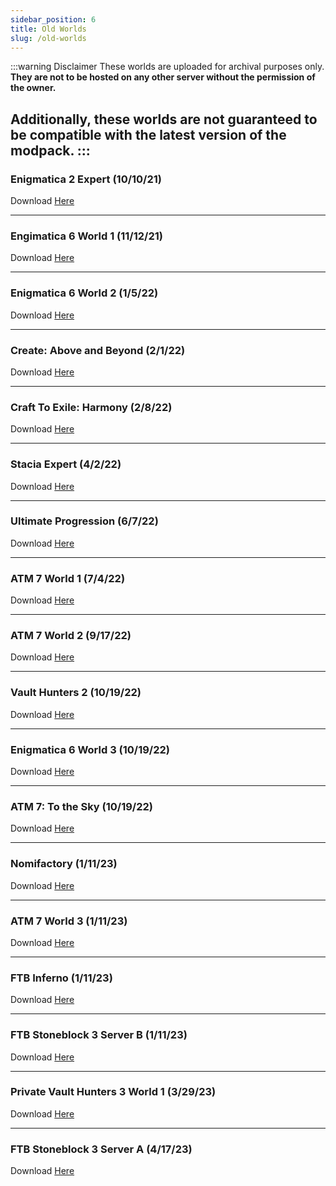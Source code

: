 ```yaml
---
sidebar_position: 6
title: Old Worlds
slug: /old-worlds
---
```


:::warning Disclaimer
These worlds are uploaded for archival purposes only. **They are not to be hosted on any other server without the permission of the owner.**

Additionally, these worlds are not guaranteed to be compatible with the latest version of the modpack.
:::
---

### Enigmatica 2 Expert (10/10/21)
Download [Here](https://1drv.ms/u/s!AjwgqTPBSUsGgvxqJoBf7poTFx3Keg?e=nSHfli)

---
### Engimatica 6 World 1 (11/12/21)
Download [Here](https://1drv.ms/u/s!AjwgqTPBSUsGgvxrD6f3MQZ65TsSbg?e=uQKxZb)

---
### Enigmatica 6 World 2 (1/5/22)
Download [Here](https://1drv.ms/u/s!AjwgqTPBSUsGgvxtMVdS4L8MNrHeag?e=OSeGRa)

---
### Create: Above and Beyond (2/1/22)
Download [Here](https://1drv.ms/u/s!AjwgqTPBSUsGgvxsHZ4K_UX1mKoh2A?e=pDD2mL)

---
### Craft To Exile: Harmony (2/8/22)
Download [Here](https://1drv.ms/u/s!AjwgqTPBSUsGgv0C4l9vC_gUP3pWIQ?e=VSPTJ9)

---
### Stacia Expert (4/2/22)
Download [Here](https://1drv.ms/u/s!AjwgqTPBSUsGgv0AjmspzR75eqYCSw?e=OQhOeh)

---
### Ultimate Progression (6/7/22)
Download [Here](https://1drv.ms/u/s!AjwgqTPBSUsGgvxwhUIv7xcWOGx_HA?e=t7it6A)

---
### ATM 7 World 1 (7/4/22)
Download [Here](https://1drv.ms/u/s!AjwgqTPBSUsGgvx3QNqEwQcSWDuTCw?e=dxThy0)

---
### ATM 7 World 2 (9/17/22)
Download [Here](https://1drv.ms/u/s!AjwgqTPBSUsGgv0BHrsgUkf7_O_g9g?e=hGgHBq)

---
### Vault Hunters 2 (10/19/22)
Download [Here](https://1drv.ms/u/s!AjwgqTPBSUsGgv0U4LNy5uoscGM3vg?e=4A0YmL)

---
### Enigmatica 6 World 3 (10/19/22)
Download [Here](https://1drv.ms/u/s!AjwgqTPBSUsGgv0T2dCbxwspsmJIJg?e=lzzs6D)

---
### ATM 7: To the Sky (10/19/22)
Download [Here](https://1drv.ms/u/s!AjwgqTPBSUsGgv0Q2HlGTmOwOAFsNw?e=O2g4hP)

---
### Nomifactory (1/11/23)
Download [Here](https://1drv.ms/u/s!AjwgqTPBSUsGgv0Yiw7Ibbi4JcC0lQ?e=vcUXum)

---
### ATM 7 World 3 (1/11/23)
Download [Here](https://1drv.ms/u/s!AjwgqTPBSUsGgv0abMDOSVrRHwuHAQ?e=AYbhYx)

---
### FTB Inferno (1/11/23)
Download [Here](https://1drv.ms/u/s!AjwgqTPBSUsGgv0XMZXDh9_9lJ-WKQ?e=RF1eBQ)

---
### FTB Stoneblock 3 Server B (1/11/23)
Download [Here](https://1drv.ms/u/s!AjwgqTPBSUsGgv0Zzh-AAc75SHhwzg?e=Dap1hd)

---
### Private Vault Hunters 3 World 1 (3/29/23)
Download [Here](https://1drv.ms/u/s!AjwgqTPBSUsGgv09swGTpZYLKV0HIQ?e=EKcDiC)

---
### FTB Stoneblock 3 Server A (4/17/23)
Download [Here](https://1drv.ms/u/s!AjwgqTPBSUsGgv1KqOuLvPXdHL0W_g?e=uFkhUp)